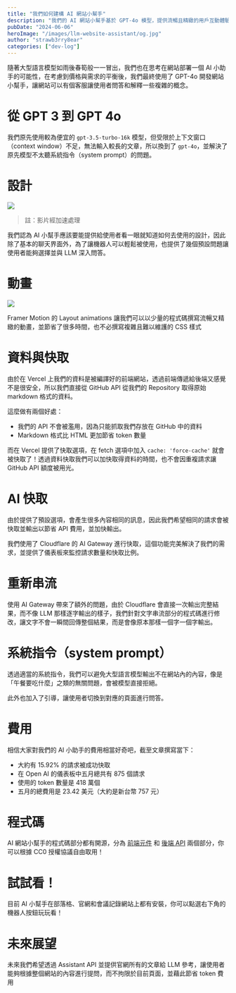 ```yaml
---
title: "我們如何建構 AI 網站小幫手"
description: "我們的 AI 網站小幫手基於 GPT-4o 模型，提供流暢且精緻的用戶互動體驗，並透過 Cloudflare AI Router 快取技術節省 API 費用與加快響應速度。我們的設計簡單易用，內建預設問題以提升使用便捷性，並運用 Framer Motion 創造精美動畫。未來將通過 Assistant API 擴展功能，讓使用者可根據整個網站內容提問，進一步提升效能與體驗。程式碼已開源，歡迎自由取用！"
pubDate: "2024-06-06"
heroImage: "/images/llm-website-assistant/og.jpg"
author: "strawb3rry8ear"
categories: ["dev-log"]
---
```


隨著大型語言模型如雨後春筍般一一冒出，我們也在思考在網站部署一個 AI 小助手的可能性，在考慮到價格與需求的平衡後，我們最終使用了 GPT-4o 開發網站小幫手，讓網站可以有個客服讓使用者問答和解釋一些複雜的概念。

# 從 GPT 3 到 GPT 4o

我們原先使用較為便宜的 `gpt-3.5-turbo-16k` 模型，但受限於上下文窗口（context window）不足，無法輸入較長的文章，所以換到了 `gpt-4o`，並解決了原先模型不太聽系統指令（system prompt）的問題。

# 設計

![](/images/llm-website-assistant/default-question.png)

> 註：影片經加速處理

我們認為 AI 小幫手應該要能提供給使用者看一眼就知道如何去使用的設計，因此除了基本的聊天界面外，為了讓機器人可以輕鬆被使用，也提供了幾個預設問題讓使用者能夠選擇並與 LLM 深入問答。

# 動畫

![](/images/llm-website-assistant/framer-motion-demo.png)

Framer Motion 的 Layout animations 讓我們可以以少量的程式碼撰寫流暢又精緻的動畫，並節省了很多時間，也不必撰寫複雜且難以維護的 CSS 樣式

# 資料與快取

由於在 Vercel 上我們的資料是被編譯好的前端網站，透過前端傳遞給後端又感覺不是很安全，所以我們直接從 GitHub API 從我們的 Repository 取得原始 markdown 格式的資料。

這麼做有兩個好處：

- 我們的 API 不會被濫用，因為只能抓取我們存放在 GitHub 中的資料
- Markdown 格式比 HTML 更加節省 token 數量

而在 Vercel 提供了快取選項，在 fetch 選項中加入 `cache: 'force-cache'` 就會被快取了！透過資料快取我們可以加快取得資料的時間，也不會因重複請求讓 GitHub API 額度被用光。

# AI 快取

由於提供了預設選項，會產生很多內容相同的訊息，因此我們希望相同的請求會被快取並輸出以節省 API 費用，並加快輸出。

我們使用了 Cloudflare 的 AI Gateway 進行快取，這個功能完美解決了我們的需求，並提供了儀表板來監控請求數量和快取比例。

# 重新串流

使用 AI Gateway 帶來了額外的問題，由於 Cloudflare 會直接一次輸出完整結果，而不像 LLM 那樣逐字輸出的樣子，我們針對文字串流部分的程式碼進行修改，讓文字不會一瞬間回傳整個結果，而是會像原本那樣一個字一個字輸出。

# 系統指令（system prompt）

透過適當的系統指令，我們可以避免大型語言模型輸出不在網站內的內容，像是「午餐要吃什麼」之類的無關問題，會被模型直接拒絕。

此外也加入了引導，讓使用者切換到對應的頁面進行問答。

# 費用

相信大家對我們的 AI 小助手的費用相當好奇吧，截至文章撰寫當下：

- 大約有 15.92% 的請求被成功快取
- 在 Open AI 的儀表板中五月總共有 875 個請求
- 使用的 token 數量是 418 萬個
- 五月的總費用是 23.42 美元（大約是新台幣 757 元）

# 程式碼

AI 網站小幫手的程式碼部分都有開源，分為 [前端元件](https://github.com/dAAAb/juchunko.com/blob/main/components/bot/Assistant.tsx) 和 [後端 API](https://github.com/dAAAb/juchunko.com/blob/main/app/api/completion/route.ts) 兩個部分，你可以根據 CC0 授權協議自由取用！

# 試試看！

目前 AI 小幫手在部落格、官網和會議記錄網站上都有安裝，你可以點選右下角的機器人按鈕玩玩看！

# 未來展望

未來我們希望透過 Assistant API 並提供官網所有的文章給 LLM 參考，讓使用者能夠根據整個網站的內容進行提問，而不拘限於目前頁面，並藉此節省 token 費用
